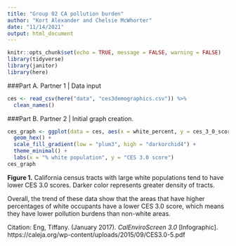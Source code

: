 ```yaml
---
title: "Group 02 CA pollution burden"
author: "Kort Alexander and Chelsie McWhorter"
date: "11/14/2021"
output: html_document
---
```


```r
knitr::opts_chunk$set(echo = TRUE, message = FALSE, warning = FALSE)
library(tidyverse)
library(janitor)
library(here)
```

###Part A. Partner 1 | Data input

```r
ces <- read_csv(here("data", "ces3demographics.csv")) %>% 
  clean_names()
```

###Part B. Partner 2 | Initial graph creation. 

```r
ces_graph <- ggplot(data = ces, aes(x = white_percent, y = ces_3_0_score)) +
  geom_hex() +
  scale_fill_gradient(low = "plum3", high = "darkorchid4") +
  theme_minimal() +
  labs(x = "% white population", y = "CES 3.0 score")
ces_graph
```
**Figure 1.** California census tracts with large white populations tend to have lower CES 3.0 scores. Darker color represents greater density of tracts.

Overall, the trend of these data show that the areas that have higher percentages of white occupants have a lower CES 3.0 score, which means they have lower pollution burdens than non-white areas.

Citation: Eng, Tiffany. (January 2017). *CalEnviroScreen 3.0* [Infographic]. https://caleja.org/wp-content/uploads/2015/09/CES3.0-5.pdf